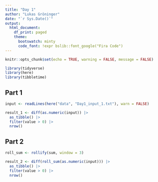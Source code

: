 ```yaml
---
title: "Day 1"
author: "Lukas Gröninger"
date: "`r Sys.Date()`"
output:
  html_document:
    df_print: paged
    theme:
      bootswatch: minty
      code_font: !expr bslib::font_google("Fira Code")
---
```




```r
knitr::opts_chunk$set(echo = TRUE, warning = FALSE, message = FALSE)
```



```r
library(tidyverse)
library(here)
library(tibbletime)
```

## Part 1

```r
input <- readLines(here("data", "Day1_input_1.txt"), warn = FALSE) 

result_1 <- diff(as.numeric(input)) |> 
  as_tibble() |> 
  filter(value > 0) |> 
  nrow()

```


## Part 2


```r
roll_sum <- rollify(sum, window = 3)

result_2 <- diff(roll_sum(as.numeric(input))) |> 
  as_tibble() |> 
  filter(value > 0) |> 
  nrow()


```















